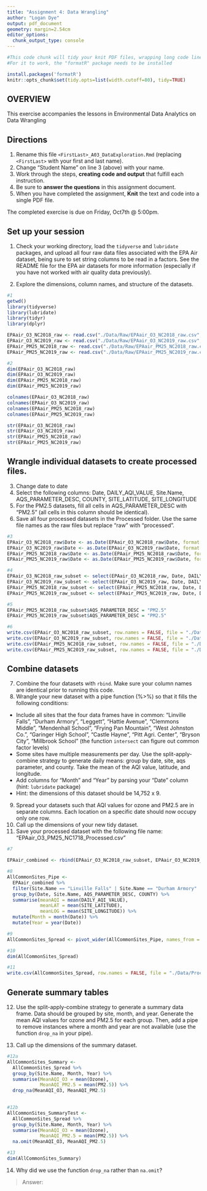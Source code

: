 ```yaml
---
title: "Assignment 4: Data Wrangling"
author: "Logan Dye"
output: pdf_document
geometry: margin=2.54cm
editor_options: 
  chunk_output_type: console
---
```


```r
#This code chunk will tidy your knit PDF files, wrapping long code lines
#For it to work, the "formatR" package needs to be installed

install.packages('formatR')
knitr::opts_chunk$set(tidy.opts=list(width.cutoff=80), tidy=TRUE)
```

## OVERVIEW

This exercise accompanies the lessons in Environmental Data Analytics on Data Wrangling 

## Directions
1.  Rename this file `<FirstLast>_A03_DataExploration.Rmd` (replacing `<FirstLast>` with your first and last name).
2. Change "Student Name" on line 3 (above) with your name.
3. Work through the steps, **creating code and output** that fulfill each instruction.
4. Be sure to **answer the questions** in this assignment document.
5. When you have completed the assignment, **Knit** the text and code into a single PDF file.

The completed exercise is due on Friday, Oct7th @ 5:00pm.

## Set up your session 
1. Check your working directory, load the `tidyverse` and `lubridate` packages, and upload all four raw data files associated with the EPA Air dataset, being sure to set string columns to be read in a factors. See the README file for the EPA air datasets for more information (especially if you have not worked with air quality data previously). 

2. Explore the dimensions, column names, and structure of the datasets. 

```r
#1
getwd()
library(tidyverse)
library(lubridate)
library(tidyr)
library(dplyr)

EPAair_O3_NC2018_raw <- read.csv("./Data/Raw/EPAair_O3_NC2018_raw.csv", stringsAsFactors = TRUE)
EPAair_O3_NC2019_raw <- read.csv("./Data/Raw/EPAair_O3_NC2019_raw.csv", stringsAsFactors = TRUE)
EPAair_PM25_NC2018_raw <- read.csv("./Data/Raw/EPAair_PM25_NC2018_raw.csv", stringsAsFactors = TRUE)
EPAair_PM25_NC2019_raw <- read.csv("./Data/Raw/EPAair_PM25_NC2019_raw.csv", stringsAsFactors = TRUE)

#2
dim(EPAair_O3_NC2018_raw)
dim(EPAair_O3_NC2019_raw)
dim(EPAair_PM25_NC2018_raw)
dim(EPAair_PM25_NC2019_raw) 

colnames(EPAair_O3_NC2018_raw)
colnames(EPAair_O3_NC2019_raw)
colnames(EPAair_PM25_NC2018_raw)
colnames(EPAair_PM25_NC2019_raw)

str(EPAair_O3_NC2018_raw)
str(EPAair_O3_NC2019_raw)
str(EPAair_PM25_NC2018_raw)
str(EPAair_PM25_NC2019_raw)
```

## Wrangle individual datasets to create processed files.
3. Change date to date
4. Select the following columns: Date, DAILY_AQI_VALUE, Site.Name, AQS_PARAMETER_DESC, COUNTY, SITE_LATITUDE, SITE_LONGITUDE
5. For the PM2.5 datasets, fill all cells in AQS_PARAMETER_DESC with "PM2.5" (all cells in this column should be identical).
6. Save all four processed datasets in the Processed folder. Use the same file names as the raw files but replace "raw" with "processed".

```r
#3
EPAair_O3_NC2018_raw$Date <- as.Date(EPAair_O3_NC2018_raw$Date, format = "%m/%d/%Y")
EPAair_O3_NC2019_raw$Date <- as.Date(EPAair_O3_NC2019_raw$Date, format = "%m/%d/%Y")
EPAair_PM25_NC2018_raw$Date <- as.Date(EPAair_PM25_NC2018_raw$Date, format = "%m/%d/%Y")
EPAair_PM25_NC2019_raw$Date <- as.Date(EPAair_PM25_NC2019_raw$Date, format = "%m/%d/%Y")

#4
EPAair_O3_NC2018_raw_subset <- select(EPAair_O3_NC2018_raw, Date, DAILY_AQI_VALUE, Site.Name, AQS_PARAMETER_DESC, COUNTY:SITE_LONGITUDE)
EPAair_O3_NC2019_raw_subset <- select(EPAair_O3_NC2019_raw, Date, DAILY_AQI_VALUE, Site.Name, AQS_PARAMETER_DESC, COUNTY:SITE_LONGITUDE)
EPAair_PM25_NC2018_raw_subset <- select(EPAair_PM25_NC2018_raw, Date, DAILY_AQI_VALUE, Site.Name, AQS_PARAMETER_DESC, COUNTY:SITE_LONGITUDE)
EPAair_PM25_NC2019_raw_subset <- select(EPAair_PM25_NC2019_raw, Date, DAILY_AQI_VALUE, Site.Name, AQS_PARAMETER_DESC, COUNTY:SITE_LONGITUDE)

#5
EPAair_PM25_NC2018_raw_subset$AQS_PARAMETER_DESC = "PM2.5"
EPAair_PM25_NC2019_raw_subset$AQS_PARAMETER_DESC = "PM2.5"

#6
write.csv(EPAair_O3_NC2018_raw_subset, row.names = FALSE, file = "./Data/Processed/EPAair_O3_NC2018_Processed.csv")
write.csv(EPAair_O3_NC2019_raw_subset, row.names = FALSE, file = "./Data/Processed/EPAair_O3_NC2019_Processed.csv")
write.csv(EPAair_PM25_NC2018_raw_subset, row.names = FALSE, file = "./Data/Processed/EPAair_PM25_NC2018_Processed.csv")
write.csv(EPAair_PM25_NC2019_raw_subset, row.names = FALSE, file = "./Data/Processed/EPAair_PM25_NC2019_Processed.csv")

```


## Combine datasets
7. Combine the four datasets with `rbind`. Make sure your column names are identical prior to running this code. 
8. Wrangle your new dataset with a pipe function (%>%) so that it fills the following conditions: 

* Include all sites that the four data frames have in common: "Linville Falls", "Durham Armory", "Leggett", "Hattie Avenue", "Clemmons Middle", "Mendenhall School", "Frying Pan Mountain", "West Johnston Co.", "Garinger High School", "Castle Hayne", "Pitt Agri. Center", "Bryson City", "Millbrook School" (the function `intersect` can figure out common factor levels)
* Some sites have multiple measurements per day. Use the split-apply-combine strategy to generate daily means: group by date, site, aqs parameter, and county. Take the mean of the AQI value, latitude, and longitude.
* Add columns for "Month" and "Year" by parsing your "Date" column (hint: `lubridate` package)
* Hint: the dimensions of this dataset should be 14,752 x 9.

9. Spread your datasets such that AQI values for ozone and PM2.5 are in separate columns. Each location on a specific date should now occupy only one row.
10. Call up the dimensions of your new tidy dataset.
11. Save your processed dataset with the following file name: "EPAair_O3_PM25_NC1718_Processed.csv"

```r
#7

EPAair_combined <- rbind(EPAair_O3_NC2018_raw_subset, EPAair_O3_NC2019_raw_subset, EPAair_PM25_NC2018_raw_subset, EPAair_PM25_NC2019_raw_subset)

#8
AllCommonSites_Pipe <-
  EPAair_combined %>% 
  filter(Site.Name == "Linville Falls" | Site.Name == "Durham Armory" | Site.Name == "Leggett" | Site.Name == "Hattie Avenue" | Site.Name == "Clemmons Middle" | Site.Name == "Mendenhall School" | Site.Name == "Frying Pan Mountain" | Site.Name == "West Johnston Co." | Site.Name == "Garinger High School" | Site.Name == "Castle Hayne" | Site.Name == "Pitt Agri. Center" | Site.Name == "Bryson City" | Site.Name == "Millbrook School") %>% 
  group_by(Date, Site.Name, AQS_PARAMETER_DESC, COUNTY) %>% 
  summarise(meanAQI = mean(DAILY_AQI_VALUE),
            meanLAT = mean(SITE_LATITUDE),
            meanLOG = mean(SITE_LONGITUDE)) %>% 
  mutate(Month = month(Date)) %>% 
  mutate(Year = year(Date))

#9
AllCommonSites_Spread <- pivot_wider(AllCommonSites_Pipe, names_from = AQS_PARAMETER_DESC, values_from = meanAQI)

#10
dim(AllCommonSites_Spread)

#11
write.csv(AllCommonSites_Spread, row.names = FALSE, file = "./Data/Processed/EPAair_O3_PM25_NC1819_Processed.csv")

```


## Generate summary tables
12. Use the split-apply-combine strategy to generate a summary data frame. Data should be grouped by site, month, and year. Generate the mean AQI values for ozone and PM2.5 for each group. Then, add a pipe to remove instances where a month and year are not available (use the function `drop_na` in your pipe). 

13. Call up the dimensions of the summary dataset.

```r
#12a
AllCommonSites_Summary <-
  AllCommonSites_Spread %>% 
  group_by(Site.Name, Month, Year) %>% 
  summarise(MeanAQI_O3 = mean(Ozone),
            MeanAQI_PM2.5 = mean(PM2.5)) %>% 
  drop_na(MeanAQI_O3, MeanAQI_PM2.5)
  

#12b
AllCommonSites_SummaryTest <-
  AllCommonSites_Spread %>% 
  group_by(Site.Name, Month, Year) %>% 
  summarise(MeanAQI_O3 = mean(Ozone),
            MeanAQI_PM2.5 = mean(PM2.5)) %>% 
  na.omit(MeanAQI_O3, MeanAQI_PM2.5)

#13
dim(AllCommonSites_Summary)

```

14. Why did we use the function `drop_na` rather than `na.omit`?

> Answer: 
